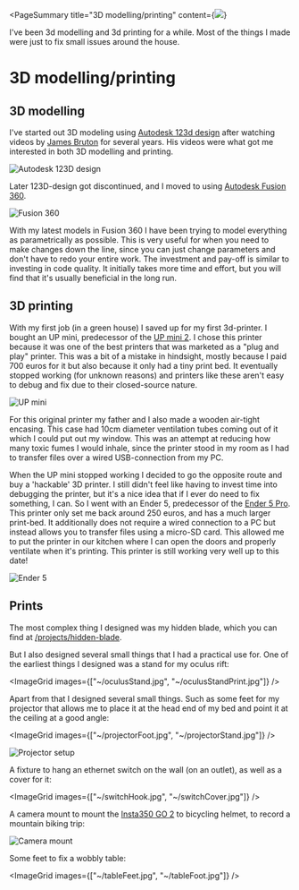 <PageSummary 
    title="3D modelling/printing"
    content={<img src="~/3d printer.jpg"/>}
>

I've been 3d modelling and 3d printing for a while. Most of the things I made were just to fix small issues around the house.

</PageSummary>

# 3D modelling/printing

## 3D modelling

I've started out 3D modeling using [Autodesk 123d design](https://www.autodesk.com/solutions/123d-apps) after watching videos by [James Bruton](https://youtu.be/mu_xY2UhrdY?t=356) for several years. His videos were what got me interested in both 3D modelling and printing.

![Autodesk 123D design](~/123D-design.png)

Later 123D-design got discontinued, and I moved to using [Autodesk Fusion 360](https://www.autodesk.com/products/fusion-360/overview).

![Fusion 360](~/Fusion%20360.png)

With my latest models in Fusion 360 I have been trying to model everything as parametrically as possible. This is very useful for when you need to make changes down the line, since you can just change parameters and don't have to redo your entire work. The investment and pay-off is similar to investing in code quality. It initially takes more time and effort, but you will find that it's usually beneficial in the long run.

## 3D printing

With my first job (in a green house) I saved up for my first 3d-printer. I bought an UP mini, predecessor of the [UP mini 2](https://www.tiertime.com/up-mini-2/). I chose this printer because it was one of the best printers that was marketed as a "plug and play" printer. This was a bit of a mistake in hindsight, mostly because I paid 700 euros for it but also because it only had a tiny print bed. It eventually stopped working (for unknown reasons) and printers like these aren't easy to debug and fix due to their closed-source nature.

![UP mini](~/up-mini.jpg)

For this original printer my father and I also made a wooden air-tight encasing. This case had 10cm diameter ventilation tubes coming out of it which I could put out my window. This was an attempt at reducing how many toxic fumes I would inhale, since the printer stood in my room as I had to transfer files over a wired USB-connection from my PC.

When the UP mini stopped working I decided to go the opposite route and buy a 'hackable' 3D printer. I still didn't feel like having to invest time into debugging the printer, but it's a nice idea that if I ever do need to fix something, I can. So I went with an Ender 5, predecessor of the [Ender 5 Pro](https://www.creality3dofficial.eu/products/ender-5-pro-3d-printer). This printer only set me back around 250 euros, and has a much larger print-bed. It additionally does not require a wired connection to a PC but instead allows you to transfer files using a micro-SD card. This allowed me to put the printer in our kitchen where I can open the doors and properly ventilate when it's printing. This printer is still working very well up to this date!

![Ender 5](~/3d%20printer.jpg)

## Prints

The most complex thing I designed was my hidden blade, which you can find at [/projects/hidden-blade](/projects/hidden-blade).

But I also designed several small things that I had a practical use for. One of the earliest things I designed was a stand for my oculus rift:

<ImageGrid images={["~/oculusStand.jpg", "~/oculusStandPrint.jpg"]} />

Apart from that I designed several small things. Such as some feet for my projector that allows me to place it at the head end of my bed and point it at the ceiling at a good angle:

<ImageGrid images={["~/projectorFoot.jpg", "~/projectorStand.jpg"]} />

![Projector setup](~/projectorBed.jpg)

A fixture to hang an ethernet switch on the wall (on an outlet), as well as a cover for it:

<ImageGrid images={["~/switchHook.jpg", "~/switchCover.jpg"]} />

A camera mount to mount the [Insta350 GO 2](https://www.insta360.com/product/insta360-go2/) to bicycling helmet, to record a mountain biking trip:

![Camera mount](~/cameraMount.jpg)

Some feet to fix a wobbly table:

<ImageGrid images={["~/tableFeet.jpg", "~/tableFoot.jpg"]} />
